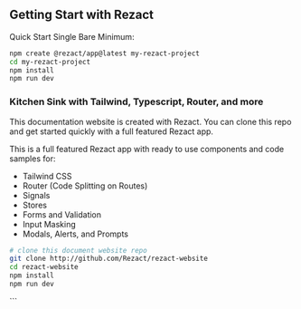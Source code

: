 

<div class="mdx max-w-2xl">

## Getting Start with Rezact

Quick Start Single Bare Minimum:

```bash
npm create @rezact/app@latest my-rezact-project
cd my-rezact-project
npm install
npm run dev
```

### Kitchen Sink with Tailwind, Typescript, Router, and more

This documentation website is created with Rezact.
You can clone this repo and get started quickly with
a full featured Rezact app.

This is a full featured Rezact app with ready to use components and code samples for:

- Tailwind CSS
- Router (Code Splitting on Routes)
- Signals
- Stores
- Forms and Validation
- Input Masking
- Modals, Alerts, and Prompts

```bash
# clone this document website repo
git clone http://github.com/Rezact/rezact-website
cd rezact-website
npm install
npm run dev
```

</div>
```
